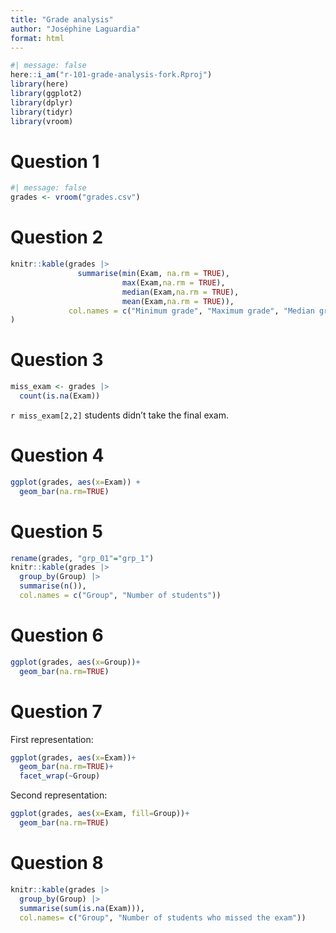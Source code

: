 ```yaml
---
title: "Grade analysis"
author: "Joséphine Laguardia"
format: html
---
```


```r
#| message: false
here::i_am("r-101-grade-analysis-fork.Rproj")
library(here)
library(ggplot2)
library(dplyr)
library(tidyr)
library(vroom)
```

# Question 1

```r
#| message: false
grades <- vroom("grades.csv")
```

# Question 2

```r
knitr::kable(grades |> 
               summarise(min(Exam, na.rm = TRUE), 
                         max(Exam,na.rm = TRUE), 
                         median(Exam,na.rm = TRUE), 
                         mean(Exam,na.rm = TRUE)),
             col.names = c("Minimum grade", "Maximum grade", "Median grade", "Mean grade")
)
```

# Question 3

```r
miss_exam <- grades |> 
  count(is.na(Exam))
```
`r miss_exam[2,2]` students didn't take the final exam.

# Question 4

```r
ggplot(grades, aes(x=Exam)) +
  geom_bar(na.rm=TRUE)
```

# Question 5

```r
rename(grades, "grp_01"="grp_1")
knitr::kable(grades |> 
  group_by(Group) |>
  summarise(n()),
  col.names = c("Group", "Number of students"))
```

# Question 6

```r
ggplot(grades, aes(x=Group))+
  geom_bar(na.rm=TRUE)
```

# Question 7
First representation:
```r
ggplot(grades, aes(x=Exam))+
  geom_bar(na.rm=TRUE)+
  facet_wrap(~Group)
```

Second representation:
```r
ggplot(grades, aes(x=Exam, fill=Group))+
  geom_bar(na.rm=TRUE)
```

# Question 8

```r
knitr::kable(grades |>
  group_by(Group) |>
  summarise(sum(is.na(Exam))),
  col.names= c("Group", "Number of students who missed the exam"))
```

